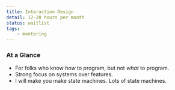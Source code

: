 ```yaml
---
title: Interaction Design
detail: 12-20 hours per month
status: waitlist
tags:
    - mentoring
---
```


### At a Glance

-   For folks who know _how_ to program, but not _what_ to program.
-   Strong focus on systems over features.
-   I will make you make state machines. Lots of state machines.

